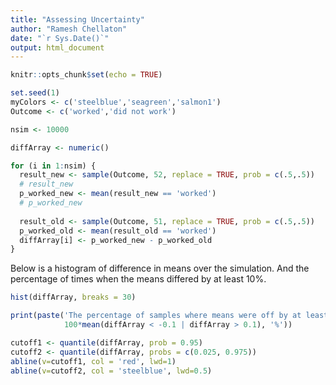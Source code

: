 ```yaml
---
title: "Assessing Uncertainty"
author: "Ramesh Chellaton"
date: "`r Sys.Date()`"
output: html_document
---
```


```r
knitr::opts_chunk$set(echo = TRUE)
```
```r
set.seed(1)
myColors <- c('steelblue','seagreen','salmon1')
Outcome <- c('worked','did not work')
```

```r
nsim <- 10000

diffArray <- numeric()

for (i in 1:nsim) {
  result_new <- sample(Outcome, 52, replace = TRUE, prob = c(.5,.5))
  # result_new
  p_worked_new <- mean(result_new == 'worked')
  # p_worked_new
  
  result_old <- sample(Outcome, 51, replace = TRUE, prob = c(.5,.5))
  p_worked_old <- mean(result_old == 'worked')
  diffArray[i] <- p_worked_new - p_worked_old
}
```

Below is a histogram of difference in means over the simulation.
And the percentage of times when the means differed by at least 10%.
```r
hist(diffArray, breaks = 30)

print(paste('The percentage of samples where means were off by at least 10% is',
            100*mean(diffArray < -0.1 | diffArray > 0.1), '%'))

cutoff1 <- quantile(diffArray, prob = 0.95)
cutoff2 <- quantile(diffArray, probs = c(0.025, 0.975))
abline(v=cutoff1, col = 'red', lwd=1)
abline(v=cutoff2, col = 'steelblue', lwd=0.5)
```